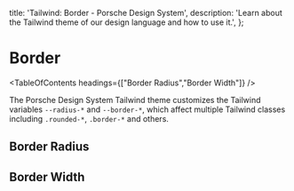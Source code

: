 
  title: 'Tailwind: Border - Porsche Design System',
  description: 'Learn about the Tailwind theme of our design language and how to use it.',
};

# Border

<TableOfContents headings={["Border Radius","Border Width"]} />

The Porsche Design System Tailwind theme customizes the Tailwind variables `--radius-*` and `--border-*`, which affect
multiple Tailwind classes including `.rounded-*`, `.border-*` and others.

## Border Radius

<ComponentStory story={borderRadiusStory} />

## Border Width

<ComponentStory story={borderWidthStory} />
